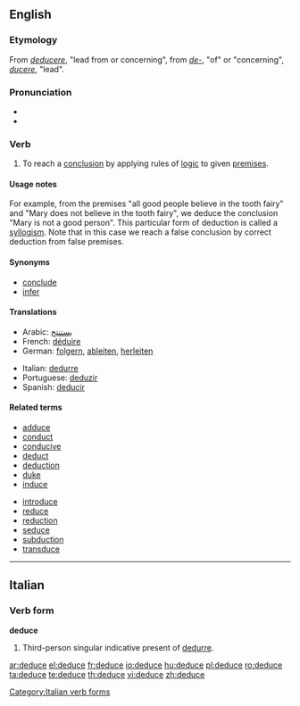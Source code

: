==English==

===Etymology===
From {{L.}} ''[[deducere]]'', "lead from or concerning", from ''[[de-]]'', "of" or "concerning", ''[[ducere]]'', "lead".

===Pronunciation===
* {{audio|en-us-deduce.ogg|Audio (US)}}
* {{rhymes|uːs}}

===Verb===
{{en-verb|deduces|deducing|deduced|deduced}}

# {{context|intransitive|followed by '''that'''}} To reach a [[conclusion]] by applying rules of [[logic]] to given [[premises]].

====Usage notes====
For example, from the premises "all good people believe in the tooth fairy" and "Mary does not believe in the tooth fairy", we deduce the conclusion "Mary is not a good person". This particular form of deduction is called a [[syllogism]].
Note that in this case we reach a false conclusion by correct deduction from false premises.

====Synonyms====
* [[conclude]]
* [[infer]]

====Translations====
{{trans-top|to deduce}}
* Arabic: [[يستنتج]]
* French: [[déduire]]
* German: [[folgern]], [[ableiten]], [[herleiten]]
{{trans-mid}}
* Italian: [[dedurre]]
* Portuguese: [[deduzir]]
* Spanish: [[deducir]]
{{trans-bottom}}

====Related terms====
{{rel-top|terms related to "deduce"}}
* [[adduce]]
* [[conduct]]
* [[conducive]]
* [[deduct]]
* [[deduction]]
* [[duke]]
* [[induce]]
{{rel-mid}}
* [[introduce]]
* [[reduce]]
* [[reduction]]
* [[seduce]]
* [[subduction]]
* [[transduce]]
{{rel-bottom}}

----

==Italian==

===Verb form===
'''deduce'''

# Third-person singular indicative present of [[dedurre]].

[[Category:Italian verb forms]]

[[ar:deduce]]
[[el:deduce]]
[[fr:deduce]]
[[io:deduce]]
[[hu:deduce]]
[[pl:deduce]]
[[ro:deduce]]
[[ta:deduce]]
[[te:deduce]]
[[th:deduce]]
[[vi:deduce]]
[[zh:deduce]]